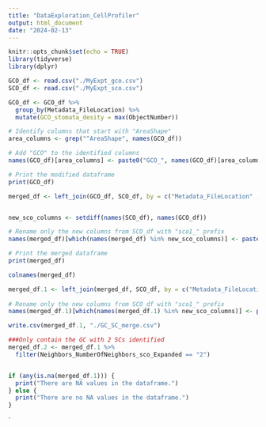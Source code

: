 ```yaml
---
title: "DataExploration_CellProfiler"
output: html_document
date: "2024-02-13"
---
```


```r
knitr::opts_chunk$set(echo = TRUE)
library(tidyverse)
library(dplyr)
```


```r
GCO_df <- read.csv("./MyExpt_gco.csv")
SCO_df <- read.csv("./MyExpt_sco.csv")

GCO_df <- GCO_df %>% 
  group_by(Metadata_FileLocation) %>% 
  mutate(GCO_stomata_desity = max(ObjectNumber))
```

```r
# Identify columns that start with "AreaShape"
area_columns <- grep("^AreaShape", names(GCO_df))

# Add "GCO" to the identified columns
names(GCO_df)[area_columns] <- paste0("GCO_", names(GCO_df)[area_columns])

# Print the modified dataframe
print(GCO_df)
```

```r
merged_df <- left_join(GCO_df, SCO_df, by = c("Metadata_FileLocation" , "Neighbors_FirstClosestObjectNumber_sco_Expanded" = "ObjectNumber"))


new_sco_columns <- setdiff(names(SCO_df), names(GCO_df))

# Rename only the new columns from SCO_df with "sco1_" prefix
names(merged_df)[which(names(merged_df) %in% new_sco_columns)] <- paste0("sco1_", names(merged_df)[which(names(merged_df) %in% new_sco_columns)])

# Print the merged dataframe
print(merged_df)

colnames(merged_df)
```


```r
merged_df.1 <- left_join(merged_df, SCO_df, by = c("Metadata_FileLocation", "Neighbors_SecondClosestObjectNumber_sco_Expanded" = "ObjectNumber"))
                   
# Rename only the new columns from SCO_df with "sco1_" prefix
names(merged_df.1)[which(names(merged_df.1) %in% new_sco_columns)] <- paste0("sco2_", names(merged_df.1)[which(names(merged_df.1) %in% new_sco_columns)])           

write.csv(merged_df.1, "./GC_SC_merge.csv")
```
```r
###Only contain the GC with 2 SCs identified 
merged_df.2 <- merged_df.1 %>%
  filter(Neighbors_NumberOfNeighbors_sco_Expanded == "2")


if (any(is.na(merged_df.1))) {
  print("There are NA values in the dataframe.")
} else {
  print("There are no NA values in the dataframe.")
}
```


`



